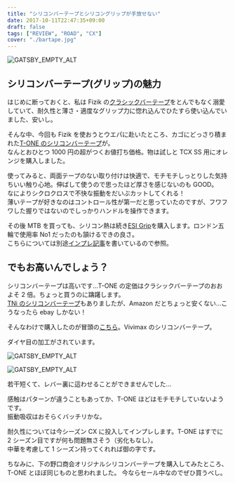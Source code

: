 ---
title: "シリコンバーテープとシリコングリップが手放せない"
date: 2017-10-11T22:47:35+09:00
draft: false
tags: ["REVIEW", "ROAD", "CX"]
cover: "./bartape.jpg"
---

![GATSBY_EMPTY_ALT](./bartape.jpg)

## シリコンバーテープ(グリップ)の魅力

はじめに断っておくと、私は Fizik の[クラシックバーテープ](http://amzn.to/2wQYIwn)をとんでもなく溺愛していて、耐久性と薄さ・適度なグリップ力に惚れ込んでひたすら使い込んでいました、安いし。

そんな中、今回も Fizik を使おうとウエパに赴いたところ、カゴにどっさり積まれた[T-ONE のシリコンバーテープ](http://amzn.to/2hCrLNP)が。\
なんとおひとつ 1000 円の超がつくお値打ち価格。物は試しと TCX SS 用にオレンジを購入しました。

使ってみると、両面テープのない取り付けは快適で、モチモチしっとりした気持ちいい触り心地。伸ばして使うので思ったほど厚さを感じないのも GOOD。\
なによりシクロクロスで不快な振動をだいぶカットしてくれる！\
薄いテープが好きなのはコントロール性が第一だと思っていたのですが、フワフワした握りではないのでしっかりハンドルを操作できます。

その後 MTB を買っても、シリコン熱は続き[ESI Grip](http://amzn.to/2hCrLNP)を購入します。ロンドン五輪で使用率 No1 だったのも頷けるできの良さ。\
こちらについては別途[インプレ記事](https://blog.gensobunya.net/2017/04/mtbesi-grips-brand-x-ascend-dropper-post.html)を書いているので参照。

## でもお高いんでしょう？

シリコンバーテープは高いです…T-ONE の定価はクラシックバーテープのおおよそ 2 倍。ちょっと買うのに躊躇します。\
[TNi のシリコンバーテープ](http://amzn.to/2hDcgFA)もありましたが、Amazon だとちょっと安くない…こうなったら ebay しかない！

そんなわけで購入したのが冒頭の[こちら](https://rover.ebay.com/rover/1/711-53200-19255-0/1?ff3=4&toolid=11800&pub=5575336615&campid=5338191852&mpre=http%3A%2F%2Fwww.ebay.com%2Fitm%2FVIVIMAX-2-5mm-Silicon-Road-Bike-Bicycle-Re-usable-Handlebar-Bar-Tape-Wrap-Plug%2F142225261383%3F_trkparms%3Daid%253D111001%2526algo%253DREC.SEED%2526ao%253D1%2526asc%253D41375%2526meid%253D890ccc7e3e80492fb6849836f8e0f69d%2526pid%253D100033%2526rk%253D2%2526rkt%253D6%2526sd%253D142225261383%26_trksid%3Dp2045573.c100033.m2042)。Vivimax のシリコンバーテープ。

ダイヤ目の加工がされています。

![GATSBY_EMPTY_ALT](./tape.jpg)

![GATSBY_EMPTY_ALT](./bartape.jpg)

若干短くて、レバー裏に這わせることができませんでした…

感触はパターンが違うこともあってか、T-ONE ほどはモチモチしていないようです。\
振動吸収はおそらくバッチリかな。

耐久性については今シーズン CX に投入してインプレします。T-ONE はすでに 2 シーズン目ですが何も問題無さそう（劣化もなし）。\
中華を考慮して 1 シーズン持ってくれれば御の字です。

ちなみに、下の野口商会オリジナルシリコンバーテープを購入してみたところ、T-ONE とほぼ同じものと思われました。
今ならセール中なのでぜひ買うべし。

<LinkBox isAmazonLink url="https://www.amazon.co.jp/dp/B00UE4TQJI/" />
